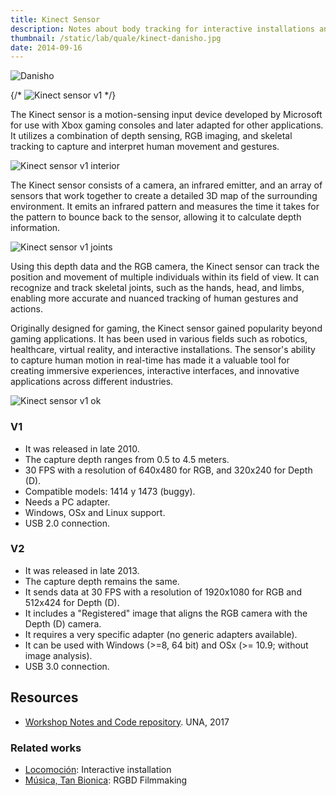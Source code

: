 ```yaml
---
title: Kinect Sensor
description: Notes about body tracking for interactive installations and filmaking.
thumbnail: /static/lab/quale/kinect-danisho.jpg
date: 2014-09-16
---
```


![Danisho](/static/lab/quale/kinect-danisho.jpg)

{/* ![Kinect sensor v1](https://github.com/colormono/kinect-notes/raw/master/assets/images/kinectp-640x353.jpg) */}

The Kinect sensor is a motion-sensing input device developed by Microsoft for use with Xbox gaming consoles and later adapted for other applications. It utilizes a combination of depth sensing, RGB imaging, and skeletal tracking to capture and interpret human movement and gestures.

![Kinect sensor v1 interior](https://github.com/colormono/kinect-notes/raw/master/assets/images/kinect-interior.png)

The Kinect sensor consists of a camera, an infrared emitter, and an array of sensors that work together to create a detailed 3D map of the surrounding environment. It emits an infrared pattern and measures the time it takes for the pattern to bounce back to the sensor, allowing it to calculate depth information.

![Kinect sensor v1 joints](https://github.com/colormono/kinect-notes/raw/master/assets/images/synapse.jpg)

Using this depth data and the RGB camera, the Kinect sensor can track the position and movement of multiple individuals within its field of view. It can recognize and track skeletal joints, such as the hands, head, and limbs, enabling more accurate and nuanced tracking of human gestures and actions.

Originally designed for gaming, the Kinect sensor gained popularity beyond gaming applications. It has been used in various fields such as robotics, healthcare, virtual reality, and interactive installations. The sensor's ability to capture human motion in real-time has made it a valuable tool for creating immersive experiences, interactive interfaces, and innovative applications across different industries.

![Kinect sensor v1 ok](https://github.com/colormono/kinect-notes/raw/master/assets/images/ofxKinect.jpg)

### V1

- It was released in late 2010.
- The capture depth ranges from 0.5 to 4.5 meters.
- 30 FPS with a resolution of 640x480 for RGB, and 320x240 for Depth (D).
- Compatible models: 1414 y 1473 (buggy).
- Needs a PC adapter.
- Windows, OSx and Linux support.
- USB 2.0 connection.

### V2

- It was released in late 2013.
- The capture depth remains the same.
- It sends data at 30 FPS with a resolution of 1920x1080 for RGB and 512x424 for Depth (D).
- It includes a "Registered" image that aligns the RGB camera with the Depth (D) camera.
- It requires a very specific adapter (no generic adapters available).
- It can be used with Windows (>=8, 64 bit) and OSx (>= 10.9; without image analysis).
- USB 3.0 connection.

## Resources

- [Workshop Notes and Code repository](https://github.com/colormono/kinect-notes). UNA, 2017

### Related works

- [Locomoción](https://colormono.com/works/locomocion): Interactive installation
- [Música, Tan Bionica](https://colormono.com/works/musica): RGBD Filmmaking
